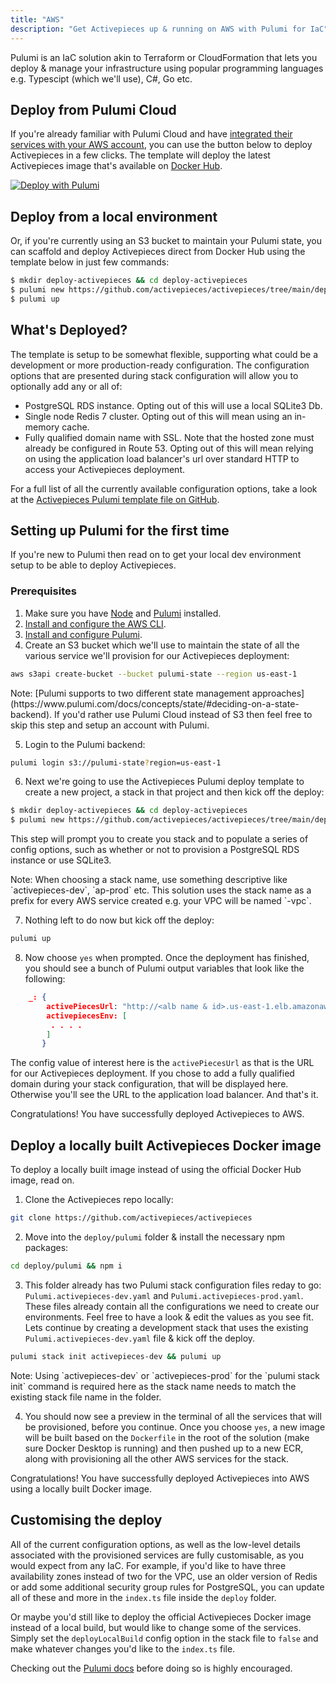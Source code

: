```yaml
---
title: "AWS"
description: "Get Activepieces up & running on AWS with Pulumi for IaC"
---
```

Pulumi is an IaC solution akin to Terraform or CloudFormation that lets you deploy & manage your infrastructure using popular programming languages e.g. Typescipt (which we'll use), C#, Go etc.

## Deploy from Pulumi Cloud

If you're already familiar with Pulumi Cloud and have [integrated their services with your AWS account](https://www.pulumi.com/docs/pulumi-cloud/deployments/oidc/aws/#configuring-openid-connect-for-aws), you can use the button below to deploy Activepieces in a few clicks. 
The template will deploy the latest Activepieces image that's available on [Docker Hub](https://hub.docker.com/r/activepieces/activepieces).

[![Deploy with Pulumi](https://get.pulumi.com/new/button.svg)](https://app.pulumi.com/new?template=https://github.com/activepieces/activepieces/tree/main/deploy/pulumi)

## Deploy from a local environment

Or, if you're currently using an S3 bucket to maintain your Pulumi state, you can scaffold and deploy Activepieces direct from Docker Hub using the template below in just few commands:

```bash
$ mkdir deploy-activepieces && cd deploy-activepieces 
$ pulumi new https://github.com/activepieces/activepieces/tree/main/deploy/pulumi
$ pulumi up
```

## What's Deployed?

The template is setup to be somewhat flexible, supporting what could be a development or more production-ready configuration.
The configuration options that are presented during stack configuration will allow you to optionally add any or all of:

* PostgreSQL RDS instance. Opting out of this will use a local SQLite3 Db.
* Single node Redis 7 cluster. Opting out of this will mean using an in-memory cache.
* Fully qualified domain name with SSL. Note that the hosted zone must already be configured in Route 53. 
Opting out of this will mean relying on using the application load balancer's url over standard HTTP to access your Activepieces deployment.

For a full list of all the currently available configuration options, take a look at the [Activepieces Pulumi template file on GitHub](https://github.com/activepieces/activepieces/tree/main/deploy/pulumi/Pulumi.yaml).

## Setting up Pulumi for the first time

If you're new to Pulumi then read on to get your local dev environment setup to be able to deploy Activepieces.

### Prerequisites

1. Make sure you have [Node](https://nodejs.org/en/download) and [Pulumi](https://www.pulumi.com/docs/install/) installed.
2. [Install and configure the AWS CLI](https://docs.aws.amazon.com/cli/latest/userguide/getting-started-install.html).   
3. [Install and configure Pulumi](https://www.pulumi.com/docs/clouds/aws/get-started/begin/).   
4. Create an S3 bucket which we'll use to maintain the state of all the various service we'll provision for our Activepieces deployment:

```bash
aws s3api create-bucket --bucket pulumi-state --region us-east-1
```

<Tip>
    Note: [Pulumi supports to two different state management approaches](https://www.pulumi.com/docs/concepts/state/#deciding-on-a-state-backend). 
    If you'd rather use Pulumi Cloud instead of S3 then feel free to skip this step and setup an account with Pulumi.
</Tip>

5. Login to the Pulumi backend:

```bash
pulumi login s3://pulumi-state?region=us-east-1
```
6. Next we're going to use the Activepieces Pulumi deploy template to create a new project, a stack in that project and then kick off the deploy:

```bash
$ mkdir deploy-activepieces && cd deploy-activepieces 
$ pulumi new https://github.com/activepieces/activepieces/tree/main/deploy/pulumi
```

This step will prompt you to create you stack and to populate a series of config options, such as whether or not to provision a PostgreSQL RDS instance or use SQLite3.

<Tip>
    Note: When choosing a stack name, use something descriptive like `activepieces-dev`, `ap-prod` etc. 
    This solution uses the stack name as a prefix for every AWS service created    
    e.g. your VPC will be named `<stack name>-vpc`.
</Tip>

7. Nothing left to do now but kick off the deploy:

```bash
pulumi up
```

8. Now choose `yes` when prompted. Once the deployment has finished, you should see a bunch of Pulumi output variables that look like the following:
```json
    _: {
        activePiecesUrl: "http://<alb name & id>.us-east-1.elb.amazonaws.com"
        activepiecesEnv: [
         . . . .
        ]
       }
```

The config value of interest here is the `activePiecesUrl` as that is the URL for our Activepieces deployment. 
If you chose to add a fully qualified domain during your stack configuration, that will be displayed here. 
Otherwise you'll see the URL to the application load balancer. And that's it. 

Congratulations! You have successfully deployed Activepieces to AWS.

## Deploy a locally built Activepieces Docker image

To deploy a locally built image instead of using the official Docker Hub image, read on.

1. Clone the Activepieces repo locally:

```bash
git clone https://github.com/activepieces/activepieces
```
2. Move into the `deploy/pulumi` folder & install the necessary npm packages:

```bash
cd deploy/pulumi && npm i
```
3. This folder already has two Pulumi stack configuration files reday to go: `Pulumi.activepieces-dev.yaml` and `Pulumi.activepieces-prod.yaml`. 
These files already contain all the configurations we need to create our environments. Feel free to have a look & edit the values as you see fit.
Lets continue by creating a development stack that uses the existing `Pulumi.activepieces-dev.yaml` file & kick off the deploy.

```bash
pulumi stack init activepieces-dev && pulumi up
```

<Tip>
    Note: Using `activepieces-dev` or `activepieces-prod` for the `pulumi stack init` command is required here as the stack name needs to match the existing stack file name in the folder. 
</Tip>

4. You should now see a preview in the terminal of all the services that will be provisioned, before you continue. 
Once you choose `yes`, a new image will be built based on the `Dockerfile` in the root of the solution (make sure Docker Desktop is running) and then pushed up to a new ECR, along with provisioning all the other AWS services for the stack.

Congratulations! You have successfully deployed Activepieces into AWS using a locally built Docker image.

## Customising the deploy

All of the current configuration options, as well as the low-level details associated with the provisioned services are fully customisable, as you would expect from any IaC. 
For example, if you'd like to have three availability zones instead of two for the VPC, use an older version of Redis or add some additional security group rules for PostgreSQL, you can update all of these and more in the `index.ts` file inside the `deploy` folder.

Or maybe you'd still like to deploy the official Activepieces Docker image instead of a local build, but would like to change some of the services. Simply set the `deployLocalBuild` config option in the stack file to `false` and make whatever changes you'd like to the `index.ts` file.   

Checking out the [Pulumi docs](https://www.pulumi.com/docs/clouds/aws/) before doing so is highly encouraged.